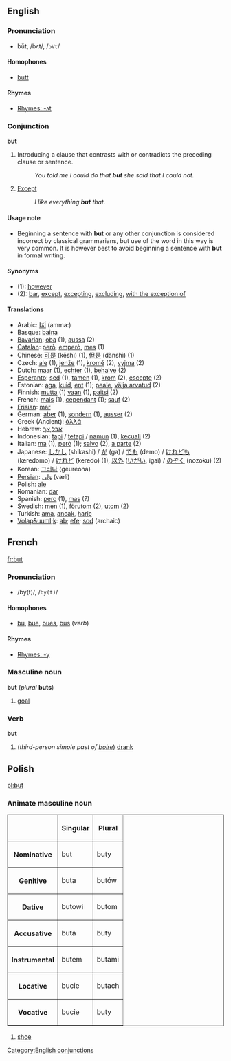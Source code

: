 ==English==
===Pronunciation===
*bŭt, /bʌt/, /<tt>bVt</tt>/
====Homophones====
*[[butt]]
====Rhymes====
*[[Rhymes:English:-ʌt|Rhymes: -ʌt]]

===Conjunction[[Category:English conjunctions]]===
'''but'''

# Introducing a clause that contrasts with or contradicts the preceding clause or sentence.
#: ''You told me I could do that '''but''' she said that I could not.''
# [[except|Except]]
#: ''I like everything '''but''' that.''

====Usage note====
*Beginning a sentence with '''but''' or any other conjunction is considered incorrect by classical grammarians, but use of the word in this way is very common.  It is however best to avoid beginning a sentence with '''but''' in formal writing.

====Synonyms====
*(1): [[however]]
*(2): [[bar]], [[except]], [[excepting]], [[excluding]], [[with the exception of]]

====Translations====
*Arabic: [[اما|اَمّا]] (amma:)
*Basque: [[baina]]
*[[Bavarian]]: [[oba]] (1), [[aussa]] (2)
*[[Catalan]]: [[però]], [[emperò]], [[mes]] (1)
*Chinese: [[可是]] (kěshì) (1), [[但是]] (dànshì) (1)
*Czech: [[ale]] (1), [[jenže]] (1), [[kromě]] (2), [[vyjma]] (2)
*Dutch: [[maar]] (1), [[echter]] (1), [[behalve]] (2)
*[[Esperanto]]: [[sed]] (1), [[tamen]] (1), [[krom]] (2), [[escepte]] (2)
*Estonian: [[aga]], [[kuid]], [[ent]] (1); [[peale]], [[välja arvatud]] (2) 
*Finnish: [[mutta]] (1) [[vaan#Finnish|vaan]] (1), [[paitsi]] (2)
*French: [[mais]] (1), [[cependant]] (1); [[sauf]] (2)
*[[Frisian]]: [[mar]]
*German: [[aber]] (1), [[sondern]] (1), [[ausser]] (2)
*Greek (Ancient): [[ἀλλά]]
*Hebrew: [[אבל]],[[אך]]
*Indonesian: [[tapi]] / [[tetapi]] / [[namun]] (1), [[kecuali]] (2)
*Italian: [[ma]] (1), [[però]] (1); [[salvo]] (2), [[a parte]] (2)
*Japanese: [[しかし]] (shikashi) / [[が]] (ga) / [[でも]] (demo) / [[けれども]] (keredomo) / [[けれど]] (keredo) (1), [[以外]] ([[いがい]], igai) / [[のぞく]] (nozoku) (2)
*Korean: [[그러나]] (geureona)
*[[Persian]]: [[ولی|وَلی]] (væli)
*Polish: [[ale]]
*Romanian: [[dar]]
*Spanish: [[pero]] (1), [[mas]] (?)
*Swedish: [[men]] (1), [[förutom]] (2), [[utom]] (2)
*Turkish: [[ama]], [[ancak]], [[hariç]]
*[[Volap&uuml;k]]: [[ab]]; [[efe]]; [[sod]] (archaic)

==French==
[[fr:but]]

===Pronunciation===
*/by(t)/, /<tt>by(t)</tt>/<!-- i'm assuming the (t) is pronounced only under liaison -->
====Homophones====
* [[bu]], [[bue]], [[bues]], [[bus]] (''verb'')
====Rhymes====
*[[Rhymes:French:-y|Rhymes: -y]]
===Masculine noun===
'''but''' (''plural'' '''buts''')
#[[goal]]

===Verb===
'''but'''

#(''third-person simple past of [[boire]]'') [[drank]]

==Polish==
[[pl:but]]
===Animate masculine noun===
<table border=1>
<tr><th><th>Singular<th>Plural</tr>
<tr><th>Nominative<td>but<td>buty</tr>
<tr><th>Genitive<td>buta<td>butów</tr>
<tr><th>Dative<td>butowi<td>butom</tr>
<tr><th>Accusative<td>buta<td>buty</tr>
<tr><th>Instrumental<td>butem<td>butami</tr>
<tr><th>Locative<td>bucie<td>butach</tr>
<tr><th>Vocative<td>bucie<td>buty</tr>
</table>

#[[shoe]]